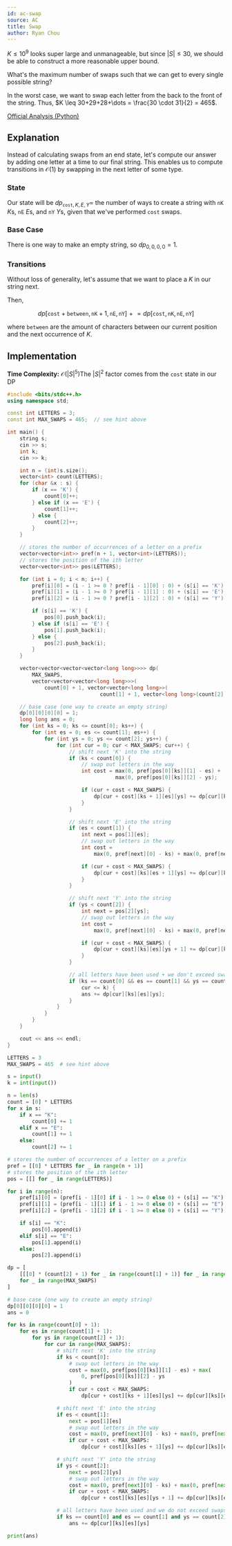 ```yaml
---
id: ac-swap
source: AC
title: Swap
author: Ryan Chou
---
```


<Spoiler title="Hint 1">

$K \leq 10^9$ looks super large and unmanageable, but since $|S| \leq 30$, we should be able
to construct a more reasonable upper bound.

What's the maximum number of swaps such that we can get to every single possible string?

</Spoiler>

<Spoiler title="Answer to hint 1">

In the worst case, we want to swap each letter from the back to the front of the string.
Thus, $K \leq 30+29+28+\dots = \frac{30 \cdot 31}{2} = 465$.

</Spoiler>

<Spoiler title="Solution">

[Official Analysis (Python)](https://atcoder.jp/contests/abc227/editorial/2920)

## Explanation

Instead of calculating swaps from an end state, let's compute our answer by
adding one letter at a time to our final string. This enables us to compute
transitions in $\mathcal{O}(1)$ by swapping in the next letter of some type.

### State

Our state will be $dp_{\texttt{cost}, K, E, Y} =$
the number of ways to create a string with $\texttt{nK}$ $K$s, $\texttt{nE}$ $E$s, and
$\texttt{nY}$ $Y$s, given that we've performed $\texttt{cost}$ swaps.

### Base Case

There is one way to make an empty string, so $dp_{0,0,0,0} = 1$.

### Transitions

Without loss of generality, let's assume that we want to place a $K$ in our string next.

Then,

$$
dp[\texttt{cost} + \texttt{between}, \texttt{nK} + 1, \texttt{nE}, \texttt{nY}] \mathrel{+}= dp[\texttt{cost},\texttt{nK},\texttt{nE},\texttt{nY}]
$$

where $\texttt{between}$ are the amount of characters between our current position and the next
occurrence of $K$.

## Implementation

**Time Complexity:** $\mathcal{O}(|S|^5)$<Asterisk>The $|S|^2$
factor comes from the $\texttt{cost}$ state in our DP</Asterisk>

<LanguageSection>
<CPPSection>

```cpp
#include <bits/stdc++.h>
using namespace std;

const int LETTERS = 3;
const int MAX_SWAPS = 465;  // see hint above

int main() {
	string s;
	cin >> s;
	int k;
	cin >> k;

	int n = (int)s.size();
	vector<int> count(LETTERS);
	for (char &x : s) {
		if (x == 'K') {
			count[0]++;
		} else if (x == 'E') {
			count[1]++;
		} else {
			count[2]++;
		}
	}

	// stores the number of occurrences of a letter on a prefix
	vector<vector<int>> pref(n + 1, vector<int>(LETTERS));
	// stores the position of the ith letter
	vector<vector<int>> pos(LETTERS);

	for (int i = 0; i < n; i++) {
		pref[i][0] = (i - 1 >= 0 ? pref[i - 1][0] : 0) + (s[i] == 'K');
		pref[i][1] = (i - 1 >= 0 ? pref[i - 1][1] : 0) + (s[i] == 'E');
		pref[i][2] = (i - 1 >= 0 ? pref[i - 1][2] : 0) + (s[i] == 'Y');

		if (s[i] == 'K') {
			pos[0].push_back(i);
		} else if (s[i] == 'E') {
			pos[1].push_back(i);
		} else {
			pos[2].push_back(i);
		}
	}

	vector<vector<vector<vector<long long>>>> dp(
	    MAX_SWAPS,
	    vector<vector<vector<long long>>>(
	        count[0] + 1, vector<vector<long long>>(
	                          count[1] + 1, vector<long long>(count[2] + 1, 0))));

	// base case (one way to create an empty string)
	dp[0][0][0][0] = 1;
	long long ans = 0;
	for (int ks = 0; ks <= count[0]; ks++) {
		for (int es = 0; es <= count[1]; es++) {
			for (int ys = 0; ys <= count[2]; ys++) {
				for (int cur = 0; cur < MAX_SWAPS; cur++) {
					// shift next 'K' into the string
					if (ks < count[0]) {
						// swap out letters in the way
						int cost = max(0, pref[pos[0][ks]][1] - es) +
						           max(0, pref[pos[0][ks]][2] - ys);

						if (cur + cost < MAX_SWAPS) {
							dp[cur + cost][ks + 1][es][ys] += dp[cur][ks][es][ys];
						}
					}

					// shift next 'E' into the string
					if (es < count[1]) {
						int next = pos[1][es];
						// swap out letters in the way
						int cost =
						    max(0, pref[next][0] - ks) + max(0, pref[next][2] - ys);

						if (cur + cost < MAX_SWAPS) {
							dp[cur + cost][ks][es + 1][ys] += dp[cur][ks][es][ys];
						}
					}

					// shift next 'Y' into the string
					if (ys < count[2]) {
						int next = pos[2][ys];
						// swap out letters in the way
						int cost =
						    max(0, pref[next][0] - ks) + max(0, pref[next][1] - es);

						if (cur + cost < MAX_SWAPS) {
							dp[cur + cost][ks][es][ys + 1] += dp[cur][ks][es][ys];
						}
					}

					// all letters have been used + we don't exceed swaps
					if (ks == count[0] && es == count[1] && ys == count[2] &&
					    cur <= k) {
						ans += dp[cur][ks][es][ys];
					}
				}
			}
		}
	}

	cout << ans << endl;
}
```

</CPPSection>
<PySection>

```py
LETTERS = 3
MAX_SWAPS = 465  # see hint above

s = input()
k = int(input())

n = len(s)
count = [0] * LETTERS
for x in s:
	if x == "K":
		count[0] += 1
	elif x == "E":
		count[1] += 1
	else:
		count[2] += 1

# stores the number of occurrences of a letter on a prefix
pref = [[0] * LETTERS for _ in range(n + 1)]
# stores the position of the ith letter
pos = [[] for _ in range(LETTERS)]

for i in range(n):
	pref[i][0] = (pref[i - 1][0] if i - 1 >= 0 else 0) + (s[i] == "K")
	pref[i][1] = (pref[i - 1][1] if i - 1 >= 0 else 0) + (s[i] == "E")
	pref[i][2] = (pref[i - 1][2] if i - 1 >= 0 else 0) + (s[i] == "Y")

	if s[i] == "K":
		pos[0].append(i)
	elif s[i] == "E":
		pos[1].append(i)
	else:
		pos[2].append(i)

dp = [
	[[[0] * (count[2] + 1) for _ in range(count[1] + 1)] for _ in range(count[0] + 1)]
	for _ in range(MAX_SWAPS)
]

# base case (one way to create an empty string)
dp[0][0][0][0] = 1
ans = 0

for ks in range(count[0] + 1):
	for es in range(count[1] + 1):
		for ys in range(count[2] + 1):
			for cur in range(MAX_SWAPS):
				# shift next 'K' into the string
				if ks < count[0]:
					# swap out letters in the way
					cost = max(0, pref[pos[0][ks]][1] - es) + max(
						0, pref[pos[0][ks]][2] - ys
					)
					if cur + cost < MAX_SWAPS:
						dp[cur + cost][ks + 1][es][ys] += dp[cur][ks][es][ys]

				# shift next 'E' into the string
				if es < count[1]:
					next = pos[1][es]
					# swap out letters in the way
					cost = max(0, pref[next][0] - ks) + max(0, pref[next][2] - ys)
					if cur + cost < MAX_SWAPS:
						dp[cur + cost][ks][es + 1][ys] += dp[cur][ks][es][ys]

				# shift next 'Y' into the string
				if ys < count[2]:
					next = pos[2][ys]
					# swap out letters in the way
					cost = max(0, pref[next][0] - ks) + max(0, pref[next][1] - es)
					if cur + cost < MAX_SWAPS:
						dp[cur + cost][ks][es][ys + 1] += dp[cur][ks][es][ys]

				# all letters have been used and we do not exceed swaps
				if ks == count[0] and es == count[1] and ys == count[2] and cur <= k:
					ans += dp[cur][ks][es][ys]

print(ans)
```

</PySection>
</LanguageSection>

</Spoiler>

